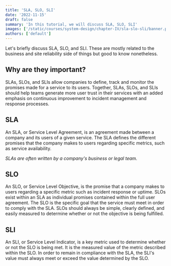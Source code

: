 ```yaml
---
title: 'SLA, SLO, SLI'
date: '2022-11-15'
draft: false
summary: 'In this tutorial, we will discuss SLA, SLO, SLI'
images: ['/static/courses/system-design/chapter-IV/sla-slo-sli/banner.png']
authors: ['default']
---
```


Let's briefly discuss SLA, SLO, and SLI. These are mostly related to the business and site reliability side of things but good to know nonetheless.

## Why are they important?

SLAs, SLOs, and SLIs allow companies to define, track and monitor the promises made for a service to its users. Together, SLAs, SLOs, and SLIs should help teams generate more user trust in their services with an added emphasis on continuous improvement to incident management and response processes.

## SLA

An SLA, or Service Level Agreement, is an agreement made between a company and its users of a given service. The SLA defines the different promises that the company makes to users regarding specific metrics, such as service availability.

_SLAs are often written by a company's business or legal team._

## SLO

An SLO, or Service Level Objective, is the promise that a company makes to users regarding a specific metric such as incident response or uptime. SLOs exist within an SLA as individual promises contained within the full user agreement. The SLO is the specific goal that the service must meet in order to comply with the SLA. SLOs should always be simple, clearly defined, and easily measured to determine whether or not the objective is being fulfilled.

## SLI

An SLI, or Service Level Indicator, is a key metric used to determine whether or not the SLO is being met. It is the measured value of the metric described within the SLO. In order to remain in compliance with the SLA, the SLI's value must always meet or exceed the value determined by the SLO.
